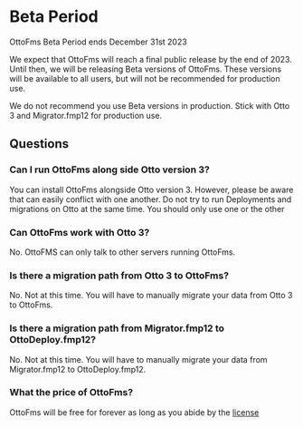 
# Beta Period

<Callout type="info">OttoFms Beta Period ends December 31st 2023</Callout>

We expect that OttoFms will reach a final public release by the end of 2023. Until then, we will be releasing Beta versions of OttoFms. These versions will be available to all users, but will not be recommended for production use.

<Callout type="warning">
	We do not recommend you use Beta versions in production. Stick with Otto 3 and
	Migrator.fmp12 for production use.
</Callout>

## Questions

### Can I run OttoFms along side Otto version 3?

You can install OttoFms alongside Otto version 3. However, please be aware that can easily conflict with one another. Do not try to run Deployments and migrations on Otto at the same time. You should only use one or the other

### Can OttoFms work with Otto 3?

No. OttoFMS can only talk to other servers running OttoFms.

### Is there a migration path from Otto 3 to OttoFms?

No. Not at this time. You will have to manually migrate your data from Otto 3 to OttoFms.

### Is there a migration path from Migrator.fmp12 to OttoDeploy.fmp12?

No. Not at this time. You will have to manually migrate your data from Migrator.fmp12 to OttoDeploy.fmp12.

### What the price of OttoFms?

OttoFms will be free for forever as long as you abide by the [license](/license)
